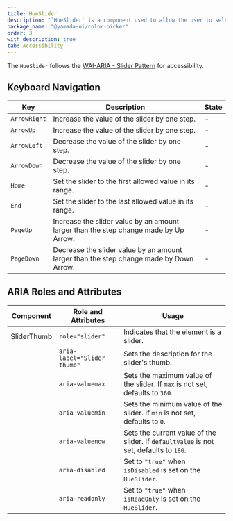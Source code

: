```yaml
---
title: HueSlider
description: "`HueSlider` is a component used to allow the user to select a color hue."
package_name: "@yamada-ui/color-picker"
order: 3
with_description: true
tab: Accessibility
---
```


The `HueSlider` follows the [WAI-ARIA - Slider Pattern](https://www.w3.org/WAI/ARIA/apg/patterns/slider/) for accessibility.

## Keyboard Navigation

| Key          | Description                                                                            | State |
| ------------ | -------------------------------------------------------------------------------------- | ----- |
| `ArrowRight` | Increase the value of the slider by one step.                                          | -     |
| `ArrowUp`    | Increase the value of the slider by one step.                                          | -     |
| `ArrowLeft`  | Decrease the value of the slider by one step.                                          | -     |
| `ArrowDown`  | Decrease the value of the slider by one step.                                          | -     |
| `Home`       | Set the slider to the first allowed value in its range.                                | -     |
| `End`        | Set the slider to the last allowed value in its range.                                 | -     |
| `PageUp`     | Increase the slider value by an amount larger than the step change made by Up Arrow.   | -     |
| `PageDown`   | Decrease the slider value by an amount larger than the step change made by Down Arrow. | -     |

## ARIA Roles and Attributes

| Component   | Role and Attributes         | Usage                                                                                  |
| ----------- | --------------------------- | -------------------------------------------------------------------------------------- |
| SliderThumb | `role="slider"`             | Indicates that the element is a slider.                                                |
|             | `aria-label="Slider thumb"` | Sets the description for the slider's thumb.                                           |
|             | `aria-valuemax`             | Sets the maximum value of the slider. If `max` is not set, defaults to `360`.          |
|             | `aria-valuemin`             | Sets the minimum value of the slider. If `min` is not set, defaults to `0`.            |
|             | `aria-valuenow`             | Sets the current value of the slider. If `defaultValue` is not set, defaults to `180`. |
|             | `aria-disabled`             | Set to `"true"` when `isDisabled` is set on the `HueSlider`.                           |
|             | `aria-readonly`             | Set to `"true"` when `isReadOnly` is set on the `HueSlider`.                           |
